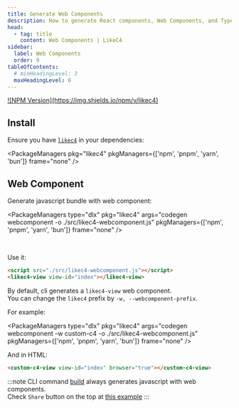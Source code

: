 ```yaml
---
title: Generate Web Components
description: How to generate React components, Web Components, and TypeScript models from the LikeC4 DSL.
head:
  - tag: title
    content: Web Components | LikeC4
sidebar:
  label: Web Components
  order: 9
tableOfContents:
  # minHeadingLevel: 3
  maxHeadingLevel: 6    
---
```



<p>
<a href="https://www.npmjs.com/package/likec4" target="_blank">![NPM Version](https://img.shields.io/npm/v/likec4)</a>
</p>


## Install

Ensure you have [`likec4`](https://www.npmjs.com/package/likec4) in your dependencies:

<PackageManagers
    pkg="likec4"
    pkgManagers={['npm', 'pnpm', 'yarn', 'bun']}
    frame="none"
  />
<br />


## Web Component

Generate javascript bundle with web component:

<PackageManagers
   type="dlx"
   pkg="likec4"
   args="codegen webcomponent -o ./src/likec4-webcomponent.js"
   pkgManagers={['npm', 'pnpm', 'yarn', 'bun']}
   frame="none"
   />

<br />   

Use it:

```html
<script src="./src/likec4-webcomponent.js"></script>
<likec4-view view-id="index"></likec4-view>
```

By default, cli generates a `likec4-view` web component.  
You can change the `likec4` prefix by `-w, --webcomponent-prefix`.

For example:

<PackageManagers
   type="dlx"
   pkg="likec4"
   args="codegen webcomponent -w custom-c4 -o ./src/likec4-webcomponent.js"
   pkgManagers={['npm', 'pnpm', 'yarn', 'bun']}
   frame="none"
   />

And in HTML:

```html
<custom-c4-view view-id="index" browser="true"></custom-c4-view>
```

:::note
CLI command [build](/tooling/cli/#build-static-website) always generates javascript with web components.  
Check `Share` button on the top at <a href="https://template.likec4.dev/view/index" target="_blank">this example</a>
:::
